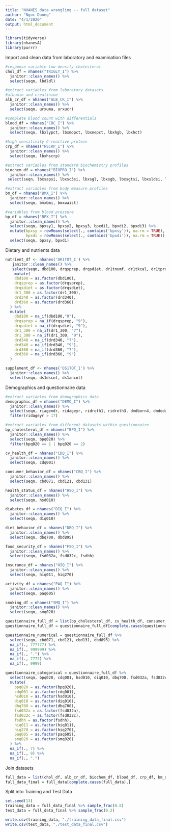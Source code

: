 ```yaml
---
title: "NHANES data wrangling -- full dataset"
author: "Ngoc Duong"
date: "4/1/2020"
output: html_document
---
```


```r
library(tidyverse)
library(nhanesA)
library(purrr)
```

Import and clean data from laboratory and examination files
```r
#response variable low-density cholesterol
chol_df = nhanes("TRIGLY_I") %>% 
  janitor::clean_names() %>% 
  select(seqn, lbdldl) 

#extract variables from laboratory datasets
#albumin and creatinine
alb_cr_df = nhanes("ALB_CR_I") %>% 
  janitor::clean_names() %>% 
  select(seqn, urxuma, urxucr) 

#complete blood count with differentials
blood_df = nhanes("CBC_I") %>% 
  janitor::clean_names() %>% 
  select(seqn, lbxlypct, lbxmopct, lbxnepct, lbxhgb, lbxhct) 

#high sensitivity C-reactive protein
crp_df = nhanes("HSCRP_I") %>% 
  janitor::clean_names() %>% 
  select(seqn, lbxhscrp) 

#extract variables from standard biochemistry profiles
biochem_df = nhanes("BIOPRO_I") %>% 
  janitor::clean_names() %>% 
 select(seqn, lbxsapsi, lbxsc3si, lbxsgl, lbxsgb, lbxsgtsi, lbxsldsi, lbxsph, lbxsksi, lbxstb, lbxsua) 

#extract variables from body measure profiles
bm_df = nhanes("BMX_I") %>% 
  janitor::clean_names() %>% 
  select(seqn, bmxbmi, bmxwaist)

#variables from blood pressure
bp_df = nhanes("BPX_I") %>% 
  janitor::clean_names() %>% 
  select(seqn, bpxsy1, bpxsy2, bpxsy3, bpxdi1, bpxdi2, bpxdi3) %>%
  mutate(bpxsy = rowMeans(select(., contains('bpxsy')), na.rm = TRUE),
         bpxdi = rowMeans(select(., contains('bpxdi')), na.rm = TRUE)) %>% 
  select(seqn, bpxsy, bpxdi)
```

Dietary and nutrients data
```r
nutrient_df <- nhanes('DR1TOT_I') %>% 
   janitor::clean_names() %>% 
   select(seqn, dbd100, drqsprep, drqsdiet, dr1tnumf, dr1tkcal, dr1tprot, dr1tcarb, dr1tsugr, dr1tfibe, dr1ttfat, dr1tcaff, dr1talco, dr1_300, dr1_320z, dr1_320z, drd340, drd360) %>% 
    mutate(
    dbd100 = as.factor(dbd100),
    drqsprep = as.factor(drqsprep),
    drqsdiet = as.factor(drqsdiet),
    dr1_300 = as.factor(dr1_300),
    drd340 = as.factor(drd340),
    drd360 = as.factor(drd360)
  ) %>% 
  mutate(
    dbd100 = na_if(dbd100,"9"), 
    drqsprep = na_if(drqsprep, "9"),
    drqsdiet = na_if(drqsdiet, "9"), 
    dr1_300 = na_if(dr1_300, "7"),
    dr1_300 = na_if(dr1_300, "9"), 
    drd340 = na_if(drd340, "7"),
    drd340 = na_if(drd340, "9"),
    drd360 = na_if(drd360, "7"),
    drd360 = na_if(drd360, "9")
  )

supplement_df <- nhanes('DS1TOT_I') %>% 
  janitor::clean_names() %>% 
  select(seqn, ds1dscnt, ds1ancnt)
```

Demographics and questionnaire data 
```r
#extract variables from demographics data
demographic_df = nhanes("DEMO_I") %>% 
  janitor::clean_names() %>% 
  select(seqn, riagendr, ridageyr, ridreth1, ridreth3, dmdborn4, dmdeduc3, dmdeduc2, indfmpir) %>% 
  filter(ridageyr > 17)

#extract variables from different datasets within questionnaire
bp_cholesterol_df = nhanes("BPQ_I") %>% 
  janitor::clean_names() %>% 
  select(seqn, bpq020) %>% 
  filter(bpq020 == 1 | bpq020 == 2)

cv_health_df = nhanes("CDQ_I") %>% 
  janitor::clean_names() %>% 
  select(seqn, cdq001)

consumer_behavior_df = nhanes("CBQ_I") %>% 
  janitor::clean_names() %>% 
  select(seqn, cbd071, cbd121, cbd131)

health_status_df = nhanes("HSQ_I") %>% 
  janitor::clean_names() %>% 
  select(seqn, hsd010)

diabetes_df = nhanes("DIQ_I") %>% 
  janitor::clean_names() %>% 
  select(seqn, diq010)

diet_behavior_df = nhanes("DBQ_I") %>% 
  janitor::clean_names() %>% 
  select(seqn, dbq700, dbd895)

food_security_df = nhanes("FSQ_I") %>% 
  janitor::clean_names() %>% 
  select(seqn, fsd032a, fsd032c, fsdhh)

insurance_df = nhanes("HIQ_I") %>% 
  janitor::clean_names() %>% 
  select(seqn, hiq011, hiq270)

activity_df = nhanes("PAQ_I") %>% 
  janitor::clean_names() %>% 
  select(seqn, paq605)

smoking_df = nhanes("SMQ_I") %>% 
  janitor::clean_names() %>% 
  select(seqn, smq020)

questionnaire_full_df = list(bp_cholesterol_df, cv_health_df, consumer_behavior_df, health_status_df, diabetes_df, diet_behavior_df, food_security_df, insurance_df, activity_df, smoking_df) %>% reduce(full_join, by = "seqn") 
questionnaire_full_df = questionnaire_full_df[complete.cases(questionnaire_full_df),] 

questionnaire_numerical = questionnaire_full_df %>% 
  select(seqn, cbd071, cbd121, cbd131, dbd895) %>% 
  na_if(., 777777) %>% 
  na_if(., 999999) %>% 
  na_if(., ".") %>% 
  na_if(., 7777) %>% 
  na_if(., 9999)

questionnaire_categorical = questionnaire_full_df %>% 
  select(seqn, bpq020, cdq001, hsd010, diq010, dbq700, fsd032a, fsd032c, fsdhh, hiq011, hiq270, paq605, smq020) %>% 
  mutate(
    bpq020 = as.factor(bpq020),
    cdq001 = as.factor(cdq001),
    hsd010 = as.factor(hsd010),
    diq010 = as.factor(diq010),
    dbq700 = as.factor(dbq700),
    fsd032a = as.factor(fsd032a),
    fsd032c = as.factor(fsd032c),
    fsdhh = as.factor(fsdhh),
    hiq011 = as.factor(hiq011),
    hiq270 = as.factor(hiq270),
    paq605 = as.factor(paq605),
    smq020 = as.factor(smq020)
  ) %>% 
  na_if(., 7) %>% 
  na_if(., 9) %>% 
  na_if(., ".")
```

Join datasets
```r
full_data = list(chol_df, alb_cr_df, biochem_df, blood_df, crp_df, bm_df, bp_df, nutrient_df, supplement_df, questionnaire_numerical, questionnaire_categorical) %>% reduce(full_join, by = "seqn") 
full_data_final = full_data[complete.cases(full_data),]
```

Split into Training and Test Data
```r
set.seed(13)
training_data = full_data_final %>% sample_frac(0.8)
test_data = full_data_final %>% sample_frac(0.2)

write.csv(training_data, "./training_data_final.csv")
write.csv(test_data, "./test_data_final.csv")
```

